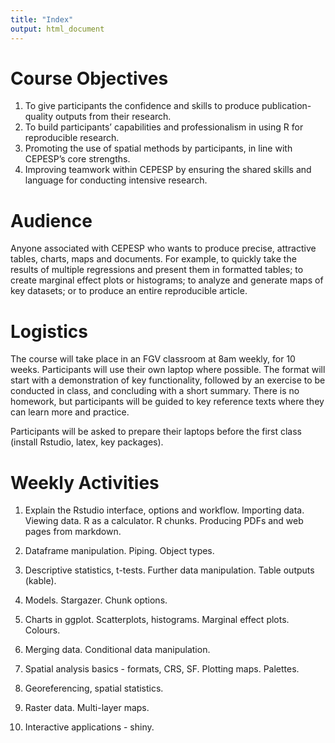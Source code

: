 ```yaml
---
title: "Index"
output: html_document
---
```


# Course Objectives

1. To give participants the confidence and skills to produce publication-quality outputs from their research.
2. To build participants' capabilities and professionalism in using R for reproducible research.
3. Promoting the use of spatial methods by participants, in line with CEPESP's core strengths.
3. Improving teamwork within CEPESP by ensuring the shared skills and language for conducting intensive research.

# Audience
Anyone associated with CEPESP who wants to produce precise, attractive tables, charts, maps and documents. For example, to quickly take the results of multiple regressions and present them in formatted tables; to create marginal effect plots or histograms; to analyze and generate maps of key datasets; or to produce an entire reproducible article. 

# Logistics

The course will take place in an FGV classroom at 8am weekly, for 10 weeks. Participants will use their own laptop where possible. The format will start with a demonstration of key functionality, followed by an exercise to be conducted in class, and concluding with a short summary. There is no homework, but participants will be guided to key reference texts where they can learn more and practice.

Participants will be asked to prepare their laptops before the first class (install Rstudio, latex, key packages).

# Weekly Activities

1. Explain the Rstudio interface, options and workflow. Importing data. Viewing data. R as a calculator. R chunks. Producing PDFs and web pages from markdown. 

2. Dataframe manipulation. Piping. Object types.

3. Descriptive statistics, t-tests. Further data manipulation. Table outputs (kable).

4. Models. Stargazer. Chunk options.

5. Charts in ggplot. Scatterplots, histograms. Marginal effect plots. Colours.

6. Merging data. Conditional data manipulation. 

7. Spatial analysis basics - formats, CRS, SF. Plotting maps. Palettes.

8. Georeferencing, spatial statistics. 

9. Raster data. Multi-layer maps.

10. Interactive applications - shiny. 



